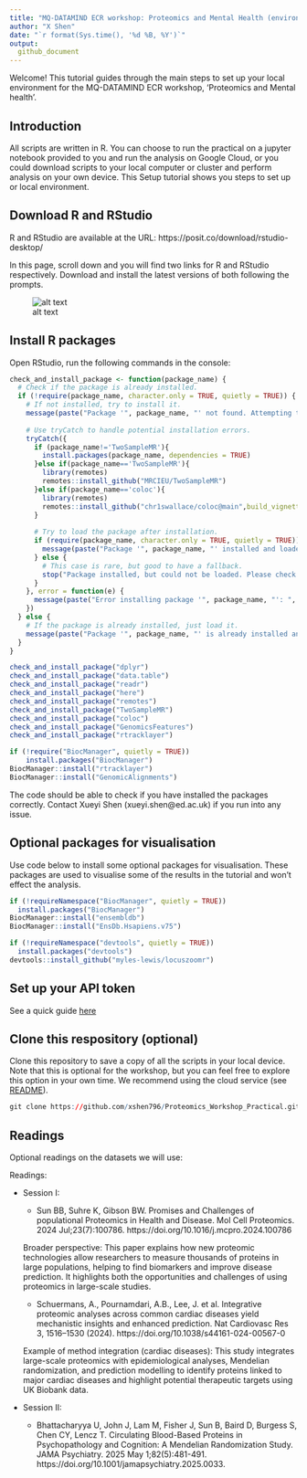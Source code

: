 ---
title: "MQ-DATAMIND ECR workshop: Proteomics and Mental Health (environment set up)"
author: "X Shen"
date: "`r format(Sys.time(), '%d %B, %Y')`"
output: 
  github_document
---


Welcome! This tutorial guides through the main steps to set up your local environment for the MQ-DATAMIND ECR workshop, 'Proteomics and Mental health'.

## Introduction

All scripts are written in R. You can choose to run the practical on a jupyter notebook provided to you and run the analysis on Google Cloud, or you could download scripts to your local computer or cluster and perform analysis on your own device. This Setup tutorial shows you steps to set up or local environment.

## Download R and RStudio

R and RStudio are available at the URL: https://posit.co/download/rstudio-desktop/

In this page, scroll down and you will find two links for R and RStudio respectively. Download and install the latest versions of both following the prompts.

![alt text](image.png)

## Install R packages

Open RStudio, run the following commands in the console:

```{r, eval=F, warning=F,message=F}
check_and_install_package <- function(package_name) {
  # Check if the package is already installed.
  if (!require(package_name, character.only = TRUE, quietly = TRUE)) {
    # If not installed, try to install it.
    message(paste("Package '", package_name, "' not found. Attempting to install...", sep = ""))
    
    # Use tryCatch to handle potential installation errors.
    tryCatch({
      if (package_name!='TwoSampleMR'){
        install.packages(package_name, dependencies = TRUE)
      }else if(package_name=='TwoSampleMR'){
        library(remotes)
        remotes::install_github("MRCIEU/TwoSampleMR")
      }else if(package_name=='coloc'){
        library(remotes)
        remotes::install_github("chr1swallace/coloc@main",build_vignettes=TRUE)
      }
      
      # Try to load the package after installation.
      if (require(package_name, character.only = TRUE, quietly = TRUE)) {
        message(paste("Package '", package_name, "' installed and loaded successfully.", sep = ""))
      } else {
        # This case is rare, but good to have a fallback.
        stop("Package installed, but could not be loaded. Please check your R environment.")
      }
    }, error = function(e) {
      message(paste("Error installing package '", package_name, "': ", e$message, sep = ""))
    })
  } else {
    # If the package is already installed, just load it.
    message(paste("Package '", package_name, "' is already installed and loaded.", sep = ""))
  }
}

check_and_install_package("dplyr")
check_and_install_package("data.table")
check_and_install_package("readr")
check_and_install_package("here")
check_and_install_package("remotes")
check_and_install_package("TwoSampleMR")
check_and_install_package("coloc")
check_and_install_package("GenomicsFeatures")
check_and_install_package("rtracklayer")

if (!require("BiocManager", quietly = TRUE))
    install.packages("BiocManager")
BiocManager::install("rtracklayer")
BiocManager::install("GenomicAlignments")
```

The code should be able to check if you have installed the packages correctly. Contact Xueyi Shen (xueyi.shen@ed.ac.uk) if you run into any issue.


## Optional packages for visualisation

Use code below to install some optional packages for visualisation. These packages are used to visualise some of the results in the tutorial and won't effect the analysis.

```{r, warning=F,message=F,eval=F}
if (!requireNamespace("BiocManager", quietly = TRUE))
  install.packages("BiocManager")
BiocManager::install("ensembldb")
BiocManager::install("EnsDb.Hsapiens.v75")

if (!requireNamespace("devtools", quietly = TRUE))
  install.packages("devtools")
devtools::install_github("myles-lewis/locuszoomr")
```


## Set up your API token

See a quick guide [here](https://github.com/xshen796/Proteomics_Workshop_Practical/blob/main/Session_ii/Setup_APItoken.md)


## Clone this respository (optional)

Clone this repository to save a copy of all the scripts in your local device. Note that this is optional for the workshop, but you can feel free to explore this option in your own time. We recommend using the cloud service (see [README](https://github.com/xshen796/Proteomics_Workshop_Practical/tree/main)). 

```{r,eval=F,echo=T}
git clone https://github.com/xshen796/Proteomics_Workshop_Practical.git
```

## Readings

Optional readings on the datasets we will use:

Readings:

-   Session I:

    -   Sun BB, Suhre K, Gibson BW. Promises and Challenges of populational Proteomics in Health and Disease. Mol Cell Proteomics. 2024 Jul;23(7):100786. https://doi.org/10.1016/j.mcpro.2024.100786
    
    Broader perspective: This paper explains how new proteomic technologies allow researchers to measure thousands of proteins in large populations, helping to find biomarkers and improve disease prediction. It highlights both the opportunities and challenges of using proteomics in large-scale studies.
    
    -   Schuermans, A., Pournamdari, A.B., Lee, J. et al. Integrative proteomic analyses across common cardiac diseases yield mechanistic insights and enhanced prediction. Nat Cardiovasc Res 3, 1516–1530 (2024). https://doi.org/10.1038/s44161-024-00567-0
    
    Example of method integration (cardiac diseases): This study integrates large-scale proteomics with epidemiological analyses, Mendelian randomization, and prediction modelling to identify proteins linked to major cardiac diseases and highlight potential therapeutic targets using UK Biobank data. 
    

-   Session II:

    -  Bhattacharyya U, John J, Lam M, Fisher J, Sun B, Baird D, Burgess S, Chen CY, Lencz T. Circulating Blood-Based Proteins in Psychopathology and Cognition: A Mendelian Randomization Study. JAMA Psychiatry. 2025 May 1;82(5):481-491. https://doi.org/10.1001/jamapsychiatry.2025.0033.


